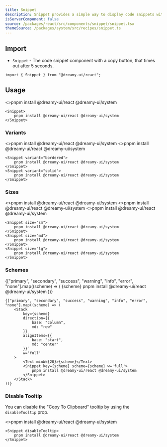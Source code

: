 ```yaml
---
title: Snippet
description: Snippet provides a simple way to display code snippets with a copy button.
isServerComponent: false
source: /packages/react/src/components/snippet/snippet.tsx
themeSource: /packages/system/src/recipes/snippet.ts
---
```


## Import

- `Snippet` - The code snippet component with a copy button, that times out after 5 seconds.

```tsx
import { Snippet } from "@dreamy-ui/react";
```

## Usage

<Wrapper>
	<Snippet>
		<>pnpm install @dreamy-ui/react @dreamy-ui/system</>
	</Snippet>
</Wrapper>

```tsx
<Snippet>
	pnpm install @dreamy-ui/react @dreamy-ui/system
</Snippet>
```

### Variants 

<Wrapper>
	<Snippet variant="bordered">
		<>pnpm install @dreamy-ui/react @dreamy-ui/system</>
	</Snippet>
	<Snippet variant="solid">
		<>pnpm install @dreamy-ui/react @dreamy-ui/system</>
	</Snippet>
</Wrapper>

```tsx
<Snippet variant="bordered">
	pnpm install @dreamy-ui/react @dreamy-ui/system
</Snippet>
<Snippet variant="solid">
	pnpm install @dreamy-ui/react @dreamy-ui/system
</Snippet>
```

### Sizes

<Wrapper>
	<Snippet size="sm">
		<>pnpm install @dreamy-ui/react @dreamy-ui/system</>
	</Snippet>
	<Snippet size="md">
		<>pnpm install @dreamy-ui/react @dreamy-ui/system</>
	</Snippet>
	<Snippet size="lg">
		<>pnpm install @dreamy-ui/react @dreamy-ui/system</>
	</Snippet>
</Wrapper>

```tsx
<Snippet size="sm">
	pnpm install @dreamy-ui/react @dreamy-ui/system
</Snippet>
<Snippet size="md">
	pnpm install @dreamy-ui/react @dreamy-ui/system
</Snippet>
<Snippet size="lg">
	pnpm install @dreamy-ui/react @dreamy-ui/system
</Snippet>
```

### Schemes

<Wrapper>
	{["primary", "secondary", "success", "warning", "info", "error", "none"].map((scheme) => (
		<Stack
			key={scheme}
			direction={{
				base: "column",
				md: "row"
			}}
			alignItems={{
				base: "start",
				md: "center"
			}}
			w='full'
		>
			<Text minW={20}>{scheme}</Text>	
			<Snippet key={scheme} scheme={scheme} w='full'>
				pnpm install @dreamy-ui/react @dreamy-ui/system
			</Snippet>
		</Stack>
	))}
</Wrapper>

```tsx
{["primary", "secondary", "success", "warning", "info", "error", "none"].map((scheme) => (
	<Stack
		key={scheme}
		direction={{
			base: "column",
			md: "row"
		}} 
		alignItems={{
			base: "start",
			md: "center"
		}}`
		w='full'
	>
		<Text minW={20}>{scheme}</Text>	
		<Snippet key={scheme} scheme={scheme} w='full'>
			pnpm install @dreamy-ui/react @dreamy-ui/system
		</Snippet>
	</Stack>
))}
```

### Disable Tooltip

You can disable the "Copy To Clipboard" tooltip by using the `disableTooltip` prop.

<Wrapper>
	<Snippet disableTooltip>
		<>pnpm install @dreamy-ui/react @dreamy-ui/system</>
	</Snippet>
</Wrapper>

```tsx
<Snippet disableTooltip>
	pnpm install @dreamy-ui/react @dreamy-ui/system
</Snippet>
```